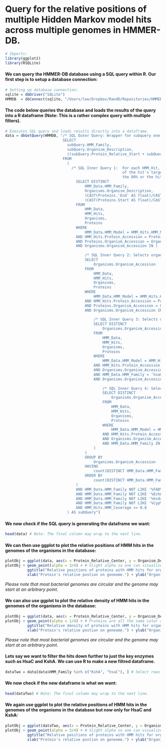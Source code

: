 Query for the relative positions of multiple Hidden Markov model hits across multiple genomes in HMMER-DB.
==========================================================================================================
```r
# Imports:
library(ggplot2)
library(RSQLite)
```

#### We can query the HMMER-DB database using a SQL query within R. Our first step is to setup a database connection:
```r
# Setting up database connection:
sqlite = dbDriver("SQLite")
HMMDB  = dbConnect(sqlite, "/Users/lee/Dropbox/RandD/Repositories/HMMER-DB/TestDBs/TestDB.sqlite") # Location of HMMER-DB Sqlite database.
```
#### The code below queries the database and loads the results of the query into a R dataframe (Note: This is a rather complex query with multiple filters). 
```r
# Executes SQL query and loads results directly into a dataframe. 
data = dbGetQuery(HMMDB, "/* SQL Outer Query: Wrapper for subquery one that calculates relative protein center from subquery one's relative protein start and stop.*/
                          SELECT
                            subQuery.HMM_Family,
                          	subQuery.Organism_Description,
                          	((subQuery.Protein_Relative_Start + subQuery.Protein_Relative_End) / 2) AS Protein_Relative_Center
                          FROM
                          	(
                              /* SQL Inner Query 1:  For each HMM_Hit, selects the HMM Family name and Organism with the hit and calculates the relative start and stop postions
                                                     of the hit's target protein. Does not select hits for FAD, EchA, hsd4A and Cyp series. The HMM coverage has to be greater
                                                     the 80% or the hit is filtered out. */
                          		SELECT DISTINCT
                          			HMM_Data.HMM_Family,
                          			Organisms.Organism_Description,
                          			(CAST(Proteins.'End' AS float)/CAST(Organisms.Sequence_Length AS float) * 100) as Protein_Relative_End,
                          			(CAST(Proteins.Start AS float)/CAST(Organisms.Sequence_Length AS float) * 100) as Protein_Relative_Start	
                          		FROM
                          			HMM_Data,
                          			HMM_Hits,
                          			Organisms,
                          			Proteins
                          		WHERE
                          			HMM_Data.HMM_Model = HMM_Hits.HMM_Model
                          		AND HMM_Hits.Protein_Accession = Proteins.Protein_Accession
                          		AND Proteins.Organism_Accession = Organisms.Organism_Accession
                          		AND Organisms.Organism_Accession IN (
                          			
                                    /* SQL Inner Query 2: Selects organisms with an completeness (number of HMM families with hits) greater than 60% from organisms with hits for HsaC and KshA*/
                                    SELECT
                          				Organisms.Organism_Accession
                          			FROM
                          				HMM_Data,
                          				HMM_Hits,
                          				Organisms,
                          				Proteins
                          			WHERE
                          				HMM_Data.HMM_Model = HMM_Hits.HMM_Model
                          			AND HMM_Hits.Protein_Accession = Proteins.Protein_Accession
                          			AND Proteins.Organism_Accession = Organisms.Organism_Accession
                          			AND Organisms.Organism_Accession IN (
                          				  
                                        /* SQL Inner Query 3: Selects organisms with hits for HsaC from organism with hits for KshA */
                                        SELECT DISTINCT
                          					Organisms.Organism_Accession
                          				FROM
                          					HMM_Data,
                          					HMM_Hits,
                          					Organisms,
                          					Proteins
                          				WHERE
                          					HMM_Data.HMM_Model = HMM_Hits.HMM_Model
                          				AND HMM_Hits.Protein_Accession = Proteins.Protein_Accession
                          				AND Organisms.Organism_Accession = Proteins.Organism_Accession
                          				AND HMM_Data.HMM_Family = 'hsaC' /* Selects organisms with a hit for HsaC*/
                          				AND Organisms.Organism_Accession IN (
                  
                            				/* SQL Inner Query 4: Selects organisms with hits for KshA */
                                            SELECT DISTINCT 
                          						Organisms.Organism_Accession
                          					FROM
                          						HMM_Data,
                          						HMM_Hits,
                          						Organisms,
                          						Proteins
                          					WHERE
                          						HMM_Data.HMM_Model = HMM_Hits.HMM_Model
                          					AND HMM_Hits.Protein_Accession = Proteins.Protein_Accession
                          					AND Organisms.Organism_Accession = Proteins.Organism_Accession
                          					AND HMM_Data.HMM_Family IN ('KshA') /* Selects organisms with a hit for KshA*/
                          				)
                          			)
                          			GROUP BY
                          				Organisms.Organism_Accession
                          			HAVING
                          				count(DISTINCT HMM_Data.HMM_Family) >= 13.8 /* Filters out organisms with an completeness (number of HMM families with hits) less than 60%*/
                          			ORDER BY
                          				count(DISTINCT HMM_Data.HMM_Family) ASC
                          		)
                          		AND HMM_Data.HMM_Family NOT LIKE '%FAD%' /* Filters out FADs */
                          		AND HMM_Data.HMM_Family NOT LIKE '%EchA%' /* Filters out EchAs */
                          		AND HMM_Data.HMM_Family NOT LIKE '%hsd4A%' /* Filters out hsd4As */
                          		AND HMM_Data.HMM_Family NOT LIKE '%Cyp%' /* Filters out Cyps */
                          		AND HMM_Hits.HMM_Coverage >= 0.8
                          	) AS subQuery")
```

#### We now check if the SQL query is generating the dataframe we want:
```r
head(data) # Note: The final column may wrap to the next line.
```

#### We can then use ggplot to plot the relative positions of HMM hits in the genomes of the organisms in the database:
```r
plotObj = ggplot(data, aes(x = Protein_Relative_Center, y = Organism_Description, color = factor(HMM_Family)))
plotObj + geom_point(alpha = 3/4) + # Slight alpha so one can visualize overlaping points better.
          ggtitle("Relative positions of proteins with HMM hits for organisms in the database.") + 
          xlab("Protein's relative postion on geneome.") + ylab("Organism") + labs(colour = "Type of HMM hit") 
```

*Please note that most bacterial genomes are circular and the genome may start at an arbitrary point.*

#### We can also use ggplot to plot the relative density of HMM hits in the genomes of the organisms in the database:
```r
plotObj = ggplot(data, aes(x = Protein_Relative_Center, y = Organism_Description, fill = 'black'))
plotObj + geom_point(alpha = 1/4) + # Proteins are all the same color and we use alpha to highlight areas with a greater number of hit proteins.
          ggtitle("Relative density of proteins with HMM hits for organisms in the database.") + 
          xlab("Protein's relative postion on geneome.") + ylab("Organism") + theme(legend.position = "none")
```

*Please note that most bacterial genomes are circular and the genome may start at an arbitrary point.*

#### Lets say we want to filter the hits down further to just the key enzymes such as HsaC and KshA. We can use R to make a new filtred dataframe.
```r
dataTwo = data[data$HMM_Family %in% c("KshA", "hsaC"), ] # Select rows where the column HMM_Family is equal to KshA or hsaC.
```
#### We now check if the new dataframe is what we want:
```r
head(dataTwo) # Note: The final column may wrap to the next line.
```

#### We again use ggplot to plot the relative positions of HMM hits in the genomes of the organisms in the database but now only for HsaC and KshA:
```r
plotObj = ggplot(dataTwo, aes(x = Protein_Relative_Center, y = Organism_Description, color = factor(HMM_Family)))
plotObj + geom_point(alpha = 3/4) + # Slight alpha so one can visualize overlaping points better.
          ggtitle("Relative positions of proteins with HMM hits for organisms in the database.") + 
          xlab("Protein's relative postion on geneome.") + ylab("Organism") + labs(colour = "Type of HMM hit") 
```
